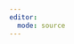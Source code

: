```yaml
---
editor: 
  mode: source
---
```


<!-- First, some macros specific to this course -->

\newcommand\parm{{(m)}}
\newcommand\expl[1]{\;\;\text{(#1)}}
\newcommand{\red}[1]{{\color{red} #1}}
\newcommand{\sd}{\operatorname{SD}}
\newcommand{\mse}{\operatorname{MSE}}
\newcommand{\rmse}{\operatorname{RMSE}}
\newcommand{\bias}{\operatorname{Bias}}


<!-- -->

<!-- 
Second, tiny-shortex for Quarto
restricted to macros supported by MathJax
https://github.com/trevorcampbell/shortex
-->

<!-- common sets and set operations -->
\newcommand{\reals}{\mathbb{R}}
\newcommand{\ints}{\mathbb{Z}}
\newcommand{\rats}{\mathbb{Q}}
\newcommand{\nats}{\mathbb{N}}
\newcommand{\comps}{\mathbb{C}}

<!-- text shortcuts -->
\newcommand{\iid}{\textrm{i.i.d.}\@\xspace}
\newcommand{\as}{\textrm{a.s.}\@\xspace}
\newcommand{\aev}{\textrm{a.e.}\@\xspace}

<!-- convergence -->
\newcommand{\convas}{\overset{a.s.}{\to}}
\newcommand{\convp}{\overset{p}{\to}}
\newcommand{\convd}{\overset{d}{\to}}
\newcommand{\eqd}{\overset{d}{=}}
\newcommand{\eqas}{\overset{a.s.}{=}}

<!-- unary functions -->
\newcommand{\pr}{\mathbb{P}}  
\newcommand{\ex}{\mathbb{E}}
<!-- \newcommand{\Pr}{\mathbb{P}}   -->
\newcommand{\E}{\mathbb{E}}
\newcommand{\law}{\mathcal{L}} 
\newcommand{\var}{\operatorname{Var}}
\newcommand{\cov}{\operatorname{Cov}}	
\newcommand{\cor}{\operatorname{Corr}}
\newcommand{\supp}{\operatorname{supp}} 

<!-- Min and max -->
\def\argmax{\operatorname{arg\,max}}
\def\argmin{\operatorname{arg\,min}}
\def\esssup{\operatorname{ess\,sup}}
\def\essinf{\operatorname{ess\,inf}}


<!-- binary operators -->
\newcommand{\dist}{\sim}
\newcommand{\distiid}{\overset{\text{iid}}{\dist}}
\newcommand{\distind}{\overset{\text{ind}}{\dist}}

<!-- independence -->
\def\independenT#1#2{\mathrel{\rlap{$#1#2$}\mkern4mu{#1#2}}}
\newcommand\indep{\protect\mathpalette{\protect\independenT}{\perp}} 

<!-- parametric distributions -->
\newcommand{\distNamed}[1]{{\mathrm{#1}}}
\newcommand{\distNorm}{\mathcal{N}}
\newcommand{\distT}{\mathcal{T}}
\newcommand{\distWish}{\mathcal{W}}
\newcommand{\distInvWish}{\mathcal{IW}}
\newcommand{\distLap}{\distNamed{Lap}}
\newcommand{\distChiSq}{\chi^2}
\newcommand{\distUnif}{\distNamed{Unif}}
\newcommand{\distGam}{\distNamed{Gam}}
\newcommand{\distGum}{\distNamed{Gumbel}}
\newcommand{\distGEV}{\distNamed{GEV}}
\newcommand{\distCat}{\distNamed{Categorical}}
\newcommand{\distInvGam}{\distNamed{InvGam}}
\newcommand{\distPoiss}{\distNamed{Poiss}}
\newcommand{\distExp}{\distNamed{Exp}}
\newcommand{\distBeta}{\distNamed{Beta}}
\newcommand{\distBetaPrime}{\distNamed{Beta}'}
\newcommand{\distDir}{\distNamed{Dir}}
\newcommand{\distBinom}{\distNamed{Binom}}
\newcommand{\distMulti}{\distNamed{Multi}}
\newcommand{\distBern}{\distNamed{Bern}}
\newcommand{\distGeom}{\distNamed{Geom}}
\newcommand{\distCauchy}{\distNamed{Cauchy}}
\newcommand{\distVMF}{\distNamed{vMF}}
\newcommand{\distDiscrete}{\distNamed{Discrete}}


<!-- nonparametric distributions -->
\newcommand{\distBeP}{\distNamed{BeP}}
\newcommand{\distDP}{\distNamed{DP}}
\newcommand{\distCRP}{\distNamed{CRP}}
\newcommand{\distPYP}{\distNamed{PY}}
\newcommand{\distGP}{{\distNamed{GP}}} 
\newcommand{\distPP}{\distNamed{PP}}
\newcommand{\distBP}{\distNamed{BP}}
\newcommand{\distBPP}{\distNamed{BPP}}
\newcommand{\distGamP}{\distNamed{\Gamma P}}
\newcommand{\distNGamP}{\distNamed{N\Gamma P}}
\newcommand{\distLP}{\distNamed{LP}}
\newcommand{\distObs}{\distNamed{Obs}}
\newcommand{\distCRM}{\distNamed{CRM}}
\newcommand{\distNCRM}{\distNamed{NCRM}}

<!-- calculus -->
\newcommand{\dee}{\mathrm{d}}
\newcommand{\der}[2]{\frac{\dee #1}{\dee #2}}

<!-- general purpose math -->
\newcommand{\ind}{\mathbb{1}}

\newcommand{\ones}{\boldsymbol{1}}
